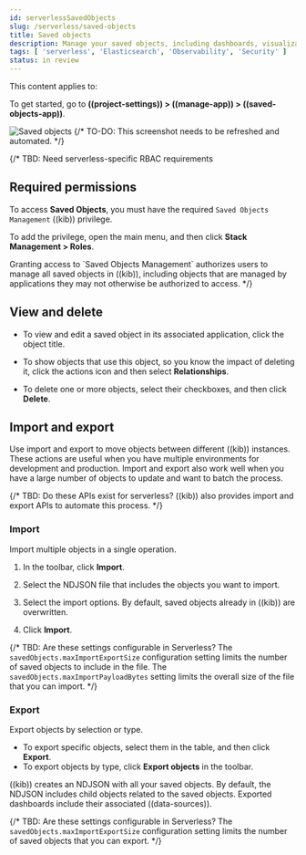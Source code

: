 ```yaml
---
id: serverlessSavedObjects
slug: /serverless/saved-objects
title: Saved objects
description: Manage your saved objects, including dashboards, visualizations, maps, ((data-sources)), and more.
tags: [ 'serverless', 'Elasticsearch', 'Observability', 'Security' ]
status: in review
---
```



<InReview />

This content applies to: <DocBadge template="elasticsearch" slug="/serverless/elasticsearch/what-is-elasticsearch-serverless" /> <DocBadge template="observability" slug="/serverless/observability/what-is-observability-serverless" /> <DocBadge template="security" slug="/serverless/security/what-is-security-serverless" /> 

To get started, go to **((project-settings)) > ((manage-app)) > ((saved-objects-app))**.

![Saved objects](images/saved-object-management.png)
{/* TO-DO: This screenshot needs to be refreshed and automated. */}

{/*
TBD: Need serverless-specific RBAC requirements
## Required permissions

To access **Saved Objects**, you must have the required `Saved Objects Management` ((kib)) privilege.

To add the privilege, open the main menu, and then click **Stack Management > Roles**.

<DocCallOut title="Note">
Granting access to `Saved Objects Management` authorizes users to
manage all saved objects in ((kib)), including objects that are managed by
applications they may not otherwise be authorized to access.
</DocCallOut> */}

## View and delete

* To view and edit a saved object in its associated application, click the object title.

* To show objects that use this object, so you know the impact of deleting it, click the actions icon <DocIcon type="boxesHorizontal" title="More actions" /> and then select **Relationships**.

* To delete one or more objects, select their checkboxes, and then click **Delete**.

## Import and export

Use import and export to move objects between different ((kib)) instances.
These actions are useful when you have multiple environments for development and production.
Import and export also work well when you have a large number of objects to update and want to batch the process.

{/*
TBD: Do these APIs exist for serverless?
((kib)) also provides <DocLink id="enKibanaSavedObjectsApiImport">import</DocLink> and
<DocLink id="enKibanaSavedObjectsApiExport">export</DocLink> APIs to automate this process.
*/}

### Import

Import multiple objects in a single operation.

1. In the toolbar, click **Import**.
1. Select the NDJSON file that includes the objects you want to import.

1. Select the import options. By default, saved objects already in ((kib)) are overwritten.

1. Click **Import**.

{/*
TBD: Are these settings configurable in Serverless?
<DocCallOut title="Note">
The <DocLink id="enKibanaSettings" section="savedObjects-maxImportExportSize">`savedObjects.maxImportExportSize`</DocLink> configuration setting
limits the number of saved objects to include in the file. The
<DocLink id="enKibanaSettings" section="savedObjects-maxImportPayloadBytes">`savedObjects.maxImportPayloadBytes`</DocLink> setting limits the overall
size of the file that you can import.
</DocCallOut>
*/}

### Export

Export objects by selection or type.

* To export specific objects, select them in the table, and then click **Export**.
* To export objects by type, click **Export objects** in the toolbar.

((kib)) creates an NDJSON with all your saved objects.
By default, the NDJSON includes child objects related to the saved objects.
Exported dashboards include their associated ((data-sources)).

{/*
TBD: Are these settings configurable in Serverless?
<DocCallOut title="Note">
The <DocLink id="enKibanaSettings" section="savedObjects-maxImportExportSize">`savedObjects.maxImportExportSize`</DocLink> configuration setting limits the number of saved objects that you can export.
</DocCallOut> */}

